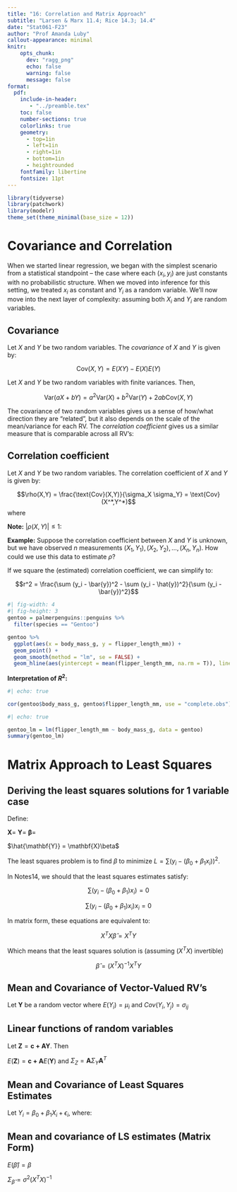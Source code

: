 ```yaml
---
title: "16: Correlation and Matrix Approach"
subtitle: "Larsen & Marx 11.4; Rice 14.3; 14.4"
date: "Stat061-F23"
author: "Prof Amanda Luby"
callout-appearance: minimal
knitr:
    opts_chunk: 
      dev: "ragg_png"
      echo: false
      warning: false
      message: false
format:
  pdf:
    include-in-header: 
       - "../preamble.tex"
    toc: false
    number-sections: true
    colorlinks: true
    geometry:
      - top=1in
      - left=1in
      - right=1in
      - bottom=1in
      - heightrounded
    fontfamily: libertine
    fontsize: 11pt
---
```


```r
library(tidyverse)
library(patchwork)
library(modelr)
theme_set(theme_minimal(base_size = 12))
```

# Covariance and Correlation

When we started linear regression, we began with the simplest scenario from a statistical standpoint -- the case where each $(x_i, y_i)$ are just constants with no probabilistic structure. When we moved into inference for this setting, we treated $x_i$ as constant and $Y_i$ as a random variable. We'll now move into the next layer of complexity: assuming both $X_i$ and $Y_i$ are random variables. 

::: callout-note 
## Covariance

Let $X$ and $Y$ be two random variables. The *covariance* of $X$ and $Y$ is given by: 

$$\text{Cov}(X, Y) = E(XY) - E(X)E(Y)$$

:::

::: callout-note 
Let $X$ and $Y$ be two random variables with finite variances. Then, 

$$\text{Var}(aX + bY) = a^2 \text{Var}(X) + b^2 \text{Var}(Y) + 2ab \text{Cov}(X,Y)$$
:::

\vspace{1.25in}

The covariance of two random variables gives us a sense of how/what direction they are "related", but it also depends on the scale of the mean/variance for each RV. The *correlation coefficient* gives us a similar measure that is comparable across all RV's: 

::: callout-note 
## Correlation coefficient

Let $X$ and $Y$ be two random variables.   The correlation coefficient of $X$ and $Y$ is given by: 

$$\rho(X,Y) = \frac{\text{Cov}(X,Y)}{\sigma_X \sigma_Y} = \text{Cov}(X^*,Y^*)$$
where

:::

**Note:** $|\rho(X,Y)| \le 1$: 

\vspace{2in}    

**Example:** Suppose the correlation coefficient between $X$ and $Y$ is unknown, but we have observed $n$ measurements $(X_1, Y_1), (X_2, Y_2), ..., (X_n, Y_n)$. How could we use this data to estimate $\rho$?

\vspace{3in}

If we square the (estimated) correlation coefficient, we can simplify to: 

$$r^2 = \frac{\sum (y_i - \bar{y})^2 - \sum (y_i - \hat{y})^2}{\sum (y_i - \bar{y})^2}$$

```r
#| fig-width: 4
#| fig-height: 3
gentoo = palmerpenguins::penguins %>% 
  filter(species == "Gentoo")

gentoo %>%
  ggplot(aes(x = body_mass_g, y = flipper_length_mm)) + 
  geom_point() + 
  geom_smooth(method = "lm", se = FALSE) + 
  geom_hline(aes(yintercept = mean(flipper_length_mm, na.rm = T)), linetype = "dashed")
```

**Interpretation of $R^2$:**

\vspace{1in}

```r
#| echo: true

cor(gentoo$body_mass_g, gentoo$flipper_length_mm, use = "complete.obs")
```


```r
#| echo: true

gentoo_lm = lm(flipper_length_mm ~ body_mass_g, data = gentoo)
summary(gentoo_lm)
```

# Matrix Approach to Least Squares

## Deriving the least squares solutions for 1 variable case

Define: 

$\mathbf{X} =$ \hspace{2in} $\mathbf{Y} =$ \hspace{2in} $\boldsymbol{\beta} =$ 

\vspace{1in}

$\hat{\mathbf{Y}} = \mathbf{X}\beta$

\vspace{1.5in}

The least squares problem is to find $\beta$ to minimize $L = \sum (y_i - (\beta_0 + \beta_1x_i))^2$. 

\vspace{1in}

In Notes14, we should that the least squares estimates satisfy: 

$$\sum (y_i - (\beta_0 + \beta_1)x_i) = 0$$

$$\sum (y_i - (\beta_0 + \beta_1)x_i)x_i = 0$$

In matrix form, these equations are equivalent to: 

$$X^T X \hat{\beta} = X^T Y$$

\pagebreak

Which means that the least squares solution is (assuming $(X^T X)$ invertible)

$$\hat{\beta} = (X^T X)^{-1} X^T Y$$

\vspace{4in}

## Mean and Covariance of Vector-Valued RV's

Let **Y** be a random vector where $E(Y_i) = \mu_i$ and $Cov(Y_i, Y_j) = \sigma_{ij}$

\vspace{2in}

::: callout-note 
## Linear functions of random variables

Let $\mathbf{Z}= \mathbf{c + A Y}$. Then 

$E(\mathbf{Z})= \mathbf{c + A }E(\mathbf{Y})$ and $\Sigma_Z = \mathbf{A} \Sigma_Y \mathbf{A}^T$
:::

\vspace{2in}

## Mean and Covariance of Least Squares Estimates

Let $Y_i = \beta_0 + \beta_1 X_i + \epsilon_i$, where: 

\vspace{2in}

::: callout-note 
## Mean and covariance of LS estimates (Matrix Form)

$E(\hat{\beta}) = \beta$

$\Sigma_{\hat{\beta}} = \sigma^2 (X^TX)^{-1}$
:::


